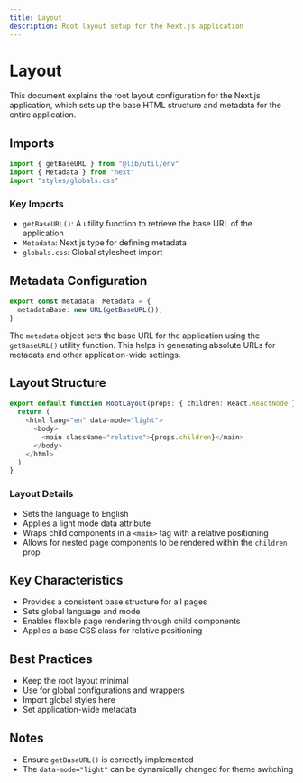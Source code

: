 ```yaml
---
title: Layout
description: Root layout setup for the Next.js application
---
```


# Layout

This document explains the root layout configuration for the Next.js application, which sets up the base HTML structure and metadata for the entire application.

## Imports

```typescript copy
import { getBaseURL } from "@lib/util/env"
import { Metadata } from "next"
import "styles/globals.css"
```

### Key Imports
- `getBaseURL()`: A utility function to retrieve the base URL of the application
- `Metadata`: Next.js type for defining metadata
- `globals.css`: Global stylesheet import

## Metadata Configuration

```typescript copy
export const metadata: Metadata = {
  metadataBase: new URL(getBaseURL()),
}
```

The `metadata` object sets the base URL for the application using the `getBaseURL()` utility function. This helps in generating absolute URLs for metadata and other application-wide settings.

## Layout Structure

```typescript copy
export default function RootLayout(props: { children: React.ReactNode }) {
  return (
    <html lang="en" data-mode="light">
      <body>
        <main className="relative">{props.children}</main>
      </body>
    </html>
  )
}
```

### Layout Details
- Sets the language to English
- Applies a light mode data attribute
- Wraps child components in a `<main>` tag with a relative positioning
- Allows for nested page components to be rendered within the `children` prop

## Key Characteristics
- Provides a consistent base structure for all pages
- Sets global language and mode
- Enables flexible page rendering through child components
- Applies a base CSS class for relative positioning

## Best Practices
- Keep the root layout minimal
- Use for global configurations and wrappers
- Import global styles here
- Set application-wide metadata

## Notes
- Ensure `getBaseURL()` is correctly implemented
- The `data-mode="light"` can be dynamically changed for theme switching